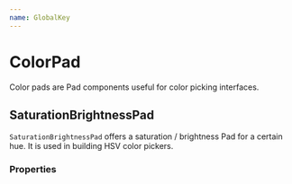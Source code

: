 ```yaml
---
name: GlobalKey
---
```



# ColorPad

Color pads are Pad components useful for color picking interfaces.

## SaturationBrightnessPad

`SaturationBrightnessPad` offers a saturation / brightness Pad for a certain hue. It is used in building HSV color pickers. 

### Properties

<PropsTable of={SaturationBrightnessPad}/>

